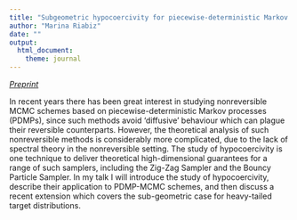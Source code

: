 ```yaml
---
title: "Subgeometric hypocoercivity for piecewise-deterministic Markov process Monte Carlo methods"
author: "Marina Riabiz"
date: ""
output: 
  html_document:
    theme: journal
---
```


[*Preprint*](https://arxiv.org/abs/2011.09341)

In recent years there has been great interest in studying nonreversible MCMC schemes based on piecewise-deterministic Markov processes (PDMPs), since such methods avoid 'diffusive' behaviour which can plague their reversible counterparts. However, the theoretical analysis of such nonreversible methods is considerably more complicated, due to the lack of spectral theory in the nonreversible setting. The study of hypocoercivity is one technique to deliver theoretical high-dimensional guarantees for a range of such samplers, including the Zig-Zag Sampler and the Bouncy Particle Sampler. In my talk I will introduce the study of hypocoercivity, describe their application to PDMP-MCMC schemes, and then discuss a recent extension which covers the sub-geometric case for heavy-tailed target distributions.